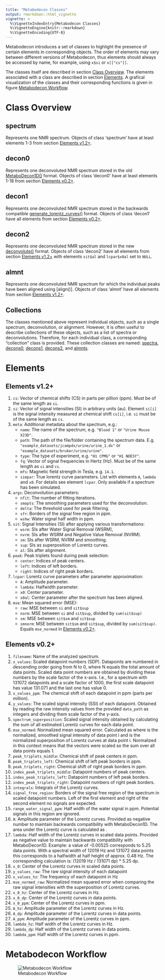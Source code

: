 ```yaml
---
title: "Metabodecon Classes"
output: rmarkdown::html_vignette
vignette: >
  %\VignetteIndexEntry{Metabodecon Classes}
  %\VignetteEngine{knitr::rmarkdown}
  %\VignetteEncoding{UTF-8}
---
```


Metabodecon introduces a set of classes to highlight the presence of certain elements in corresponding objects. The order of elements may vary between different versions of Metabodecon, thus elements should always be accessed by name, for example, using `x$si` or `x[["cs"]]`.

The classes itself are described in section [Class Overview]. The elements associated with a class are described in section [Elements]. A grafical visualization of the classes and their corresponding functions is given in figure [Metabodecon Workflow].

# Class Overview

## spectrum

Represents one NMR spectrum. Objects of class 'spectrum' have at least elements 1-3 from section [Elements v1.2+].

## decon0

Represents one deconvoluted NMR spectrum stored in the old [MetaboDecon1D()] format. Objects of class 'decon0' have at least elements 1-18 from section [Elements v0.2+].

## decon1

Represents one deconvoluted NMR spectrum stored in the backwards compatible [generate_lorentz_curves()] format. Objects of class 'decon1' have all elements from section [Elements v0.2+].

## decon2

Represents one deconvoluted NMR spectrum stored in the new [deconvolute()] format. Objects of class 'decon2' have all elements from section [Elements v1.2+] with elements `sit$al` and `lcpar$x0al` set to `NULL`.

## almnt

Represents one deconvoluted NMR spectrum for which the individual peaks have been aligned using [align()]. Objects of class 'almnt' have all elements from section [Elements v1.2+].

## Collections

The classes mentioned above represent individual objects, such as a single spectrum, deconvolution, or alignment. However, it is often useful to describe collections of these objects, such as a list of spectra or deconvolutions. Therefore, for each individual class, a corresponding "collection" class is provided. These collection classes are named: [spectra], [decons0], [decons1], [decons2], and [almnts].

# Elements

## Elements v1.2+

1.  `cs`: Vector of chemical shifts (CS) in parts per pillion (ppm). Must be of the same length as `si`.
2.  `si`: Vector of signal intensities (SI) in arbitrary units (au). Element `si[i]` is the signal intensity measured at chemical shift `cs[i]`, i.e. `si` must be of the same length as `cs`.
3.  `meta`: Additional metadata about the spectrum, e.g.:
    - `name`: The name of the spectrum, e.g. `"Blood 1"` or `"Urine Mouse X23D"`.
    - `path`: The path of the file/folder containing the spectrum data. E.g. `"example_datasets/jcampdx/urine/urine_1.dx"` or `"example_datasets/bruker/urine/urine"`.
    - `type`: The type of experiment, e.g. `"H1 CPMG"` or `"H1 NOESY"`.
    - `fq`: Vector of signal frequencies in Hertz (Hz). Must be of the same length as `si` and `cs`.
    - `mfs`: Magnetic field strength in Tesla, e.g. `14.1`.
    - `simpar`: True lorentz curve parameters. List with elements `A`, `lambda` and `x0`. For details see element `lcpar`. Only available if a spectrum has been simulated.
4.  `args`: Deconvolution parameters:
    - `nfit`: The number of fitting iterations.
    - `smopts`: The smoothing parameters used for the deconvolution.
    - `delta`: The threshold used for peak filtering.
    - `sfr`: Borders of the signal free region in ppm.
    - `wshw`: Water signal half width in ppm.
5.  `sit`: Signal Intensities (SI) after applying various transformations:
    - `wsrm`: SIs after Water Signal Removal (WSRM),
    - `nvrm`: SIs after WSRM and Negative Value Removal (NVRM).
    - `sm`: SIs after WSRM, NVRM and smoothing.
    - `sup`: SIs as superposition of Lorentz curves.
    - `al`: SIs after alignment.
6.  `peak`: Peak triplets found during peak selection:
    - `center`: Indices of peak centers.
    - `left`: Indices of left borders.
    - `right`: Indices of right peak borders.
7.  `lcpar`: Lorentz curve parameters after parameter approximation:
    - `A`: Amplitude parameter.
    - `lambda`: Halfwidth parameter.
    - `x0`: Center parameter.
    - `x0al`: Center parameter after the spectrum has been aligned.
8.  `mse`: Mean squared error (MSE):
    - `raw`: MSE between `si` and `sit$sup`
    - `norm`: MSE between `si` and `sit$sup`, divided by `sum(sit$sup)`
    - `sm`: MSE between `sit$sm` and `sit$sup`
    - `smnorm`: MSE between `sit$sm` and `sit$sup`, divided by `sum(sit$sup)`. Equals `mse_normed` in [Elements v0.2+].

## Elements v0.2+

1.  `filename`: Name of the analyzed spectrum.
2.  `x_values`: Scaled datapoint numbers (SDP). Datapoints are numbered in descending order going from N to 0, where N equals the total amount of data points. Scaled data point numbers are obtained by dividing these numbers by the scale factor of the x-axis. I.e., for a spectrum with 131072 datapoints and a scale factor of 1000, the first scale datapoint has value 131.071 and the last one has value 0.
3.  `x_values_ppm`: The chemical shift of each datapoint in ppm (parts per million).
4.  `y_values`: The scaled signal intensity (SSI) of each datapoint. Obtained by reading the raw intensity values from the provided `data_path` as integers and dividing them scale factor of the y-axis.
5.  `spectrum_superposition`: Scaled signal intensity obtained by calculating the sum of all estimated Lorentz curves for each data point.
6.  `mse_normed`: Normalized mean squared error. Calculated as \eqn{\frac{1}{n} \sum_{i=1}^{n} (z_i - \hat{z}_i)^2}{1/n * sum((z_i - zhat_i)^2)} where \eqn{z_i}{z_i} is the normalized, smoothed signal intensity of data point i and \eqn{\hat{z}_i}{zhat_i} is the normalized superposition of Lorentz curves at data point i. Normalized in this context means that the vectors were scaled so the sum over all data points equals 1.
7.  `peak_triplets_middle`: Chemical shift of peak centers in ppm.
8.  `peak_triplets_left`: Chemical shift of left peak borders in ppm.
9.  `peak_triplets_right`: Chemical shift of right peak borders in ppm.
10. `index_peak_triplets_middle`: Datapoint numbers of peak centers.
11. `index_peak_triplets_left`: Datapoint numbers of left peak borders.
12. `index_peak_triplets_right`: Datapoint numbers of right peak borders.
13. `integrals`: Integrals of the Lorentz curves.
14. `signal_free_region`: Borders of the signal free region of the spectrum in scaled datapoint numbers. Left of the first element and right of the second element no signals are expected.
15. `range_water_signal_ppm`: Half width of the water signal in ppm. Potential signals in this region are ignored.
16. `A`: Amplitude parameter of the Lorentz curves. Provided as negative number to maintain backwards compatibility with MetaboDecon1D. The area under the Lorentz curve is calculated as \eqn{A \cdot \pi}{A * pi}.
17. `lambda`: Half width of the Lorentz curves in scaled data points. Provided as negative value to maintain backwards compatibility with MetaboDecon1D. Example: a value of -0.00525 corresponds to 5.25 data points. With a spectral width of 12019 Hz and 131072 data points this corresponds to a halfwidth at half height of approx. 0.48 Hz. The corresponding calculation is: (12019 Hz / 131071 dp) * 5.25 dp.
18. `x_0`: Center of the Lorentz curves in scaled data points.
19. `y_values_raw`: The raw signal intensity of each datapoint
20. `x_values_hz`: The frequency of each datapoint in Hz
21. `mse_normed_raw`: Normalized mean squared error when comparing the raw signal intensities with the superposition of Lorentz curves.
22. `x_0_hz`: Center of the Lorentz curves in Hz.
23. `x_0_dp`: Center of the Lorentz curves in data points.
24. `x_0_ppm`: Center of the Lorentz curves in ppm.
25. `A_hz`: Amplitude parameter of the Lorentz curves in Hz.
26. `A_dp`: Amplitude parameter of the Lorentz curves in data points.
27. `A_ppm`: Amplitude parameter of the Lorentz curves in ppm.
28. `lambda_hz`: Half width of the Lorentz curves in Hz.
29. `lambda_dp`: Half width of the Lorentz curves in data points.
30. `lambda_ppm`: Half width of the Lorentz curves in ppm.

# Metabodecon Workflow

![Metabodecon Workflow](Classes/metabodecon_workflow.svg)

<!-- Reference Links -->

[alignment]: #alignment
[alignments]: #alignments
[almnt]: #almnt
[almnts]: #almnts
[Class Overview]: #class-overview
[decon0]: #decon0
[decon1]: #decon1
[decon2]: #decon2
[decon3]: #decon3
[decons0]: #decons0
[decons1]: #decons1
[decons2]: #decons2
[decons3]: #decons3
[Elements]: #elements
[Elements v1.2+]: #elements-v1.2+
[Elements v0.2+]: #elements-v0.2+
[Metabodecon Workflow]: #metabodecon-workflow
[Multiple Object Classes]: #multiple-object-classes
[Single Object Classes]: #single-object-classes
[spectra]: #spectra
[spectrum]: #spectrum
[MetaboDecon1D()]: https://spang-lab.github.io/metabodecon/reference/MetaboDecon1D.html
[generate_lorentz_curves()]: https://spang-lab.github.io/metabodecon/reference/generate_lorentz_curves.html
[deconvolute()]: https://spang-lab.github.io/metabodecon/reference/deconvolute()
